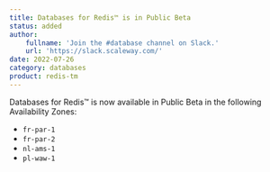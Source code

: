 ```yaml
---
title: Databases for Redis™ is in Public Beta
status: added
author:
    fullname: 'Join the #database channel on Slack.'
    url: 'https://slack.scaleway.com/'
date: 2022-07-26
category: databases
product: redis-tm
---
```


Databases for Redis™ is now available in Public Beta in the following Availability Zones:
* `fr-par-1`
* `fr-par-2`
* `nl-ams-1`
* `pl-waw-1`
